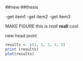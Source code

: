 
##new 
##thesis 

-get item1
-get item2
-get item3

MAKE FIGURE
this is *reall* **reall** cool

new head point
```r
results <- c(1, 2, 3, 4, 5)
print (results)
plot(results)
```

